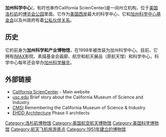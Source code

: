 {{Infobox Museum
|name          = 加州科学中心
|image         =California_Science_Center.jpg
|imagesize     = 200
|map_type      =
|map_caption   = 
|latitude      =
|longitude     =
|established   = 1951年
|dissolved     =
|location      = [[美国|美国]][[洛杉矶|洛杉矶]][[博览会公园_(洛杉矶)|博览会公园]]
|type          = [[科学馆|科学馆]]
|visitors      = 
|director      = 
|curator       = 
|publictransit =
|website       = http://www.californiasciencecenter.org/
}}
'''加州科学中心'''({{lang-en|California Science Center}}，有时也串作California ScienCenter)是一间州立机构，位于[[美国|美国]][[洛杉矶|洛杉矶]]的[[博览会公园_(洛杉矶)|博览会公园]]里面。它作为[[美国西岸|美国西岸]]最大的科学中心，它和[[加州科学中心基金会|加州科学中心基金会]]以及州政府有着[[公私伙伴关系|公私伙伴关系]]。

==历史==
它的前身为'''加州科学和产业博物馆'''，在1998年被改装为加州科学中心。目前，它拥有[[IMAX|IMAX]]影院、素描基金会画廊、航空和航天展品（原航天馆）和科学中心。科学中心每年还会举办[[加州科学展览|加州科学展览]]。

==外部链接==
{{commonscat|California Science Center}}
*[http://www.californiasciencecenter.org/ California ScienCenter]{{Wayback|url=http://www.californiasciencecenter.org/ |date=20100331215301 }} - Main website
*[https://web.archive.org/web/20160303173224/http://www.usc.edu/CSSF/History/CMSI_History.html usc.edu] Brief story about the California Museum of Science and Industry
*[https://web.archive.org/web/20100706015751/http://www.concentric.net/~Whmsicl/CMSI.html CMSI] Remembering the California Museum of Science & Industry
*[https://web.archive.org/web/20080624135535/http://www.ehdd.com/index.php?id=2030 EHDD Architecture] Phase II architects

[[Category:洛杉矶博物馆|Category:洛杉矶博物馆]]
[[Category:美国航空航天博物馆|Category:美国航空航天博物馆]]
[[Category:美国科学博物馆|Category:美国科学博物馆]]
[[Category:航天飞机旅游景点|Category:航天飞机旅游景点]]
[[Category:1951年建立的博物馆|Category:1951年建立的博物馆]]